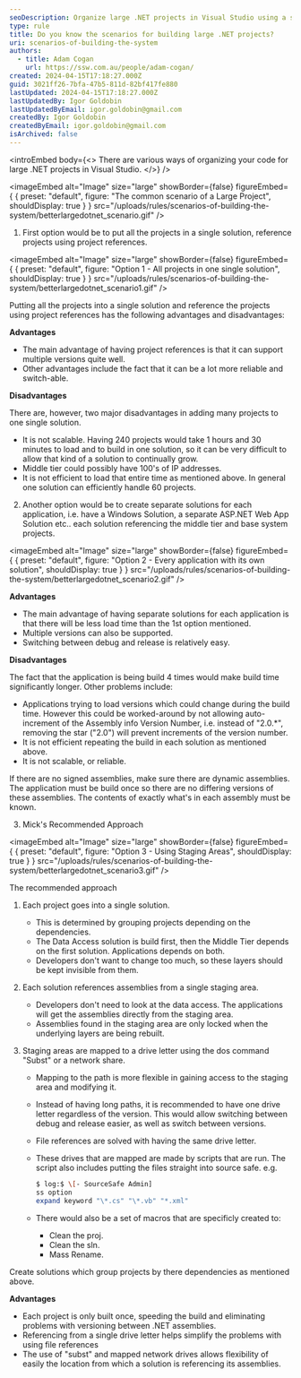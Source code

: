 ```yaml
---
seoDescription: Organize large .NET projects in Visual Studio using a single solution with project references, separate solutions for each application, or a recommended approach involving staging areas and drive letter mapping.
type: rule
title: Do you know the scenarios for building large .NET projects?
uri: scenarios-of-building-the-system
authors:
  - title: Adam Cogan
    url: https://ssw.com.au/people/adam-cogan/
created: 2024-04-15T17:18:27.000Z
guid: 3021ff26-7bfa-47b5-811d-82bf417fe880
lastUpdated: 2024-04-15T17:18:27.000Z
lastUpdatedBy: Igor Goldobin
lastUpdatedByEmail: igor.goldobin@gmail.com
createdBy: Igor Goldobin
createdByEmail: igor.goldobin@gmail.com
isArchived: false
---
```


<introEmbed
  body={<>
There are various ways of organizing your code for large .NET projects in Visual Studio.
  </>}
/>

<imageEmbed
  alt="Image"
  size="large"
  showBorder={false}
  figureEmbed={ {
    preset: "default",
    figure: "The common scenario of a Large Project",
    shouldDisplay: true
  } }
  src="/uploads/rules/scenarios-of-building-the-system/betterlargedotnet_scenario.gif"
/>

1. First option would be to put all the projects in a single solution, reference projects using project references.

   
<imageEmbed
  alt="Image"
  size="large"
  showBorder={false}
  figureEmbed={ {
    preset: "default",
    figure: "Option 1 - All projects in one single solution",
    shouldDisplay: true
  } }
  src="/uploads/rules/scenarios-of-building-the-system/betterlargedotnet_scenario1.gif"
/>

   Putting all the projects into a single solution and reference the projects using project references has the following advantages and disadvantages:

   **Advantages**

   - The main advantage of having project references is that it can support multiple versions quite well.
   - Other advantages include the fact that it can be a lot more reliable and switch-able.

   **Disadvantages**

   There are, however, two major disadvantages in adding many projects to one single solution.

   - It is not scalable. Having 240 projects would take 1 hours and 30 minutes to load and to build in one solution, so it can be very difficult to allow that kind of a solution to continually grow.
   - Middle tier could possibly have 100's of IP addresses.
   - It is not efficient to load that entire time as mentioned above. In general one solution can efficiently handle 60 projects.

2. Another option would be to create separate solutions for each application, i.e. have a Windows Solution, a separate ASP.NET Web App Solution etc.. each solution referencing the middle tier and base system projects.

   
<imageEmbed
  alt="Image"
  size="large"
  showBorder={false}
  figureEmbed={ {
    preset: "default",
    figure: "Option 2 - Every application with its own solution",
    shouldDisplay: true
  } }
  src="/uploads/rules/scenarios-of-building-the-system/betterlargedotnet_scenario2.gif"
/>

   **Advantages**

   - The main advantage of having separate solutions for each application is that there will be less load time than the 1st option mentioned.
   - Multiple versions can also be supported.
   - Switching between debug and release is relatively easy.

   **Disadvantages**

   The fact that the application is being build 4 times would make build time significantly longer. Other problems include:

   - Applications trying to load versions which could change during the build time. However this could be worked-around by not allowing auto-increment of the Assembly info Version Number, i.e. instead of "2.0.\*", removing the star ("2.0") will prevent increments of the version number.
   - It is not efficient repeating the build in each solution as mentioned above.
   - It is not scalable, or reliable.

   If there are no signed assemblies, make sure there are dynamic assemblies. The application must be build once so there are no differing versions of these assemblies. The contents of exactly what's in each assembly must be known.

3. Mick's Recommended Approach

   
<imageEmbed
  alt="Image"
  size="large"
  showBorder={false}
  figureEmbed={ {
    preset: "default",
    figure: "Option 3 - Using Staging Areas",
    shouldDisplay: true
  } }
  src="/uploads/rules/scenarios-of-building-the-system/betterlargedotnet_scenario3.gif"
/>

   The recommended approach

   1. Each project goes into a single solution.

      - This is determined by grouping projects depending on the dependencies.
      - The Data Access solution is build first, then the Middle Tier depends on the first solution. Applications depends on both.
      - Developers don't want to change too much, so these layers should be kept invisible from them.

   2. Each solution references assemblies from a single staging area.

      - Developers don't need to look at the data access. The applications will get the assemblies directly from the staging area.
      - Assemblies found in the staging area are only locked when the underlying layers are being rebuilt.

   3. Staging areas are mapped to a drive letter using the dos command "Subst" or a network share.

      - Mapping to the path is more flexible in gaining access to the staging area and modifying it.
      - Instead of having long paths, it is recommended to have one drive letter regardless of the version. This would allow switching between debug and release easier, as well as switch between versions.
      - File references are solved with having the same drive letter.
      - These drives that are mapped are made by scripts that are run. The script also includes putting the files straight into source safe. e.g.

        ```bash
        $ log:$ \[- SourceSafe Admin]
        ss option
        expand keyword "\*.cs" "\*.vb" "*.xml"
        ```

      - There would also be a set of macros that are specificly created to:

        - Clean the proj.
        - Clean the sln.
        - Mass Rename.

   Create solutions which group projects by there dependencies as mentioned above.

   **Advantages**

   - Each project is only built once, speeding the build and eliminating problems with versioning between .NET assemblies.
   - Referencing from a single drive letter helps simplify the problems with using file references
   - The use of "subst" and mapped network drives allows flexibility of easily the location from which a solution is referencing its assemblies.
